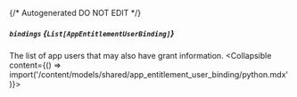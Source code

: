 {/* Autogenerated DO NOT EDIT  */}

##### `bindings` *{`List[AppEntitlementUserBinding]`}*
The list of app users that may also have grant information.
<Collapsible content={() => import('/content/models/shared/app_entitlement_user_binding/python.mdx')}>
</Collapsible>

